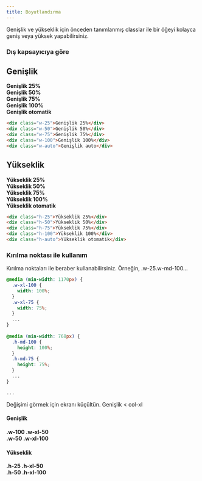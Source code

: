 ```yaml
---
title: Boyutlandırma
---
```

Genişlik ve yükseklik için önceden tanımlanmış classlar ile
bir öğeyi kolayca geniş veya yüksek yapabilirsiniz.


### Dış kapsayıcıya göre

## Genişlik

<div class="p-0 mb-1 border bdr-2">
  <div class="m-0 p-2 w-100">
    <div class="w-25 bg-gray border mb-1 p-1">
      <strong>Genişlik 25%</strong>
    </div>
    <div class="w-50 bg-gray border my-1 p-1">
      <strong>Genişlik 50%</strong>
    </div>
    <div class="w-75 bg-gray border my-1 p-1">
      <strong>Genişlik 75%</strong>
    </div>
    <div class="w-100 bg-gray border my-1 p-1">
      <strong>Genişlik 100%</strong>
    </div>
    <div class="w-auto bg-gray border p-1">
      <strong>Genişlik otomatik</strong>
    </div>
  </div>
</div>

```html
<div class="w-25">Genişlik 25%</div>
<div class="w-50">Genişlik 50%</div>
<div class="w-75">Genişlik 75%</div>
<div class="w-100">Genişlik 100%</div>
<div class="w-auto">Genişlik auto</div>
```

## Yükseklik

<div class="px-0 mb-1 border bdr-2 v5-example-utilities-sizing">
  <div class="m-0 p-2 w-100 h-100">
    <div class="d-inline-block bg-gray border mr-1 p-1 h-25">
      <strong>Yükseklik 25%</strong>
    </div>
    <div class="d-inline-block bg-gray border mr-1 p-1 h-50">
      <strong>Yükseklik 50%</strong>
    </div>
    <div class="d-inline-block bg-gray border mr-1 p-1 h-75">
      <strong>Yükseklik 75%</strong>
    </div>
    <div class="d-inline-block bg-gray border mr-1 p-1 h-100">
      <strong>Yükseklik 100%</strong>
    </div>
    <div class="d-inline-block bg-gray border p-1 h-auto">
      <strong>Yükseklik otomatik</strong>
    </div>
  </div>
</div>

```html
<div class="h-25">Yükseklik 25%</div>
<div class="h-50">Yükseklik 50%</div>
<div class="h-75">Yükseklik 75%</div>
<div class="h-100">Yükseklik 100%</div>
<div class="h-auto">Yükseklik otomatik</div>
```

### Kırılma noktası ile kullanım

Kırılma noktaları ile beraber kullanabilirsiniz. Örneğin, .w-25.w-md-100... 

```css
@media (min-width: 1170px) {
  .w-xl-100 {
    width: 100%;
  }
  .w-xl-75 {
    width: 75%;
  }
  ...
}
	
@media (min-width: 768px) {
  .h-md-100 {
    height: 100%;
  }
  .h-md-75 {
    height: 75%;
  }
  ...
}

...

```

Değişimi görmek için ekranı küçültün. Genişlik < col-xl

#### Genişlik 

<div class="p-0 mb-1 border bdr-2">
  <div class="m-0 p-2 w-100">
    <div class="w-100 w-xl-50 bg-gray border mb-1 p-1">
      <strong>.w-100 .w-xl-50</strong>
    </div>
    <div class="w-50 w-xl-100 bg-gray border p-1">
      <strong>.w-50 .w-xl-100</strong>
    </div>
  </div>
</div>

#### Yükseklik 

<!-- TODO: 100vh - 50vh gibi değerler eklenecek -->

<div class="px-0 mb-1 border bdr-2 v5-example-utilities-sizing">
  <div class="m-0 p-2 w-100 h-100">
    <div class="d-inline-block bg-gray border mr-1 p-1 h-25 h-xl-50">
      <strong>.h-25 .h-xl-50</strong>
    </div>
    <div class="d-inline-block bg-gray border mr-1 p-1 h-50 h-xl-100">
      <strong>.h-50 .h-xl-100</strong>
    </div>
  </div>
</div>